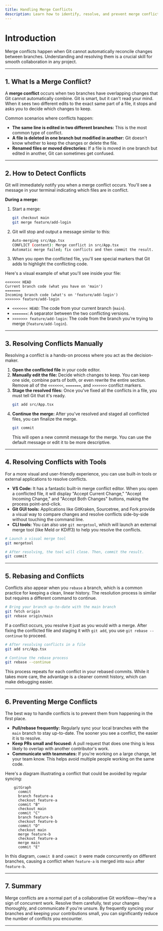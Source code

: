```yaml
---
title: Handling Merge Conflicts
description: Learn how to identify, resolve, and prevent merge conflicts when working with Git in open source projects.
---
```


# Introduction

Merge conflicts happen when Git cannot automatically reconcile changes between branches. Understanding and resolving them is a crucial skill for smooth collaboration in any project.

-----

## 1\. What Is a Merge Conflict?

A **merge conflict** occurs when two branches have overlapping changes that Git cannot automatically combine. Git is smart, but it can't read your mind. When it sees two different edits to the exact same part of a file, it stops and asks you to decide which changes to keep.

Common scenarios where conflicts happen:

  * **The same line is edited in two different branches:** This is the most common type of conflict.
  * **A file is deleted in one branch but modified in another:** Git doesn't know whether to keep the changes or delete the file.
  * **Renamed files or moved directories:** If a file is moved in one branch but edited in another, Git can sometimes get confused.

-----

## 2\. How to Detect Conflicts

Git will immediately notify you when a merge conflict occurs. You'll see a message in your terminal indicating which files are in conflict.

**During a merge:**

1.  Start a merge:
    ```bash
    git checkout main
    git merge feature/add-login
    ```
2.  Git will stop and output a message similar to this:
    ```bash
    Auto-merging src/App.tsx
    CONFLICT (content): Merge conflict in src/App.tsx
    Automatic merge failed; fix conflicts and then commit the result.
    ```
3.  When you open the conflicted file, you'll see special markers that Git adds to highlight the conflicting code.

Here's a visual example of what you'll see inside your file:

```text
<<<<<<< HEAD
Current branch code (what you have on 'main')
=======
Incoming branch code (what's on 'feature/add-login')
>>>>>>> feature/add-login
```

  * `<<<<<<< HEAD`: The code from your current branch (`main`).
  * `=======`: A separator between the two conflicting versions.
  * `>>>>>>> feature/add-login`: The code from the branch you're trying to merge (`feature/add-login`).

-----

## 3\. Resolving Conflicts Manually

Resolving a conflict is a hands-on process where you act as the decision-maker.

1.  **Open the conflicted file** in your code editor.
2.  **Manually edit the file:** Decide which changes to keep. You can keep one side, combine parts of both, or even rewrite the entire section. Remove all of the `<<<<<<<`, `=======`, and `>>>>>>>` conflict markers.
3.  **Stage the resolved files:** Once you've fixed all the conflicts in a file, you must tell Git that it's ready.
    ```bash
    git add src/App.tsx
    ```
4.  **Continue the merge:** After you've resolved and staged all conflicted files, you can finalize the merge.
    ```bash
    git commit
    ```
    This will open a new commit message for the merge. You can use the default message or edit it to be more descriptive.

-----

## 4\. Resolving Conflicts with Tools

For a more visual and user-friendly experience, you can use built-in tools or external applications to resolve conflicts.

  * **VS Code:** It has a fantastic built-in merge conflict editor. When you open a conflicted file, it will display "Accept Current Change," "Accept Incoming Change," and "Accept Both Changes" buttons, making the process point-and-click.
  * **Git GUI tools:** Applications like GitKraken, Sourcetree, and Fork provide a visual way to compare changes and resolve conflicts side-by-side without touching the command line.
  * **CLI tools:** You can also use `git mergetool`, which will launch an external merge tool (like Meld or KDiff3) to help you resolve the conflicts.


```bash
# Launch a visual merge tool
git mergetool

# After resolving, the tool will close. Then, commit the result.
git commit
```

-----

## 5\. Rebasing and Conflicts

Conflicts also appear when you `rebase` a branch, which is a common practice for keeping a clean, linear history. The resolution process is similar but requires a different command to continue.

```bash
# Bring your branch up-to-date with the main branch
git fetch origin
git rebase origin/main
```

If a conflict occurs, you resolve it just as you would with a merge. After fixing the conflicted file and staging it with `git add`, you use `git rebase --continue` to proceed.

```bash
# After resolving conflicts in a file
git add src/App.tsx

# Continue the rebase process
git rebase --continue
```

This process repeats for each conflict in your rebased commits. While it takes more care, the advantage is a cleaner commit history, which can make debugging easier.

-----

## 6\. Preventing Merge Conflicts

The best way to handle conflicts is to prevent them from happening in the first place.

  * **Pull/rebase frequently:** Regularly sync your local branches with the `main` branch to stay up-to-date. The sooner you see a conflict, the easier it is to resolve.
  * **Keep PRs small and focused:** A pull request that does one thing is less likely to overlap with another contributor's work.
  * **Communicate with teammates:** If you're working on a large change, let your team know. This helps avoid multiple people working on the same code.

Here's a diagram illustrating a conflict that could be avoided by regular syncing:

```mermaid
    gitGraph
      commit
      branch feature-a
      checkout feature-a
      commit "B"
      checkout main
      commit "C"
      branch feature-b
      checkout feature-b
      commit "D"
      checkout main
      merge feature-b
      checkout feature-a
      merge main
      commit "E"
```

In this diagram, `commit B` and `commit D` were made concurrently on different branches, causing a conflict when `feature-a` is merged into `main` after `feature-b`.

-----

## 7\. Summary

Merge conflicts are a normal part of a collaborative Git workflow—they're a sign of concurrent work. Resolve them carefully, test your changes thoroughly, and communicate if you're unsure. By frequently syncing your branches and keeping your contributions small, you can significantly reduce the number of conflicts you encounter.

-----

<ContributorTracker docPath="get-started/7-merge-conflicts.mdx" />
